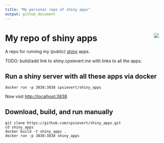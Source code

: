 ```yaml
---
title: "My personal repo of shiny apps"
output: github_document
---
```


<!-- README.md is generated from README.Rmd. Please edit that file -->

# My repo of shiny apps <img src="https://www.rstudio.com/wp-content/uploads/2014/04/shiny.png" align="right" />

A repo for running my (public) [shiny](http://cran.r-project.org/web/packages/shiny/index.html) apps. 

TODO: build/add link to shiny.cpsievert.me with links to all the apps.

## Run a shiny server with all these apps via docker

```shell
docker run -p 3838:3838 cpsievert/shiny_apps
```

Now visit <http://localhost:3838>


## Download, build, and run manually

```shell
git clone https://github.com/cpsievert/shiny_apps.git
cd shiny_apps
docker build -t shiny_apps .
docker run -p 3838:3838 shiny_apps
```